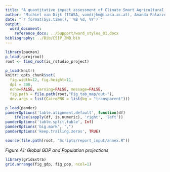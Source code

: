 ```yaml
---
title: "A quantitative impact assessment of Climate Smart Agricultural strategies on agricultural development in Zambia: Annex"
author: "Michiel van Dijk (IIASA, vandijkm@iiasa.ac.at), Amanda Palazzo (IIASA), Petr Havlik (IIASA), Tamas Krisztin (IIASA) and Stefan Frank (IIASA)"
date: "`r format(Sys.time(), '%B %d, %Y')`"
output: 
  word_document:
    reference_docx: ../Support/word_styles_01.docx
bibliography: ../Bib/CSIP_ZMB.bib
---
```


```r
library(pacman)
p_load(rprojroot)
root <- find_root(is_rstudio_project)

p_load(knitr)
knitr::opts_chunk$set(
  fig.width=12, fig.height=11,
  dpi = 300,
  echo=FALSE, warning=FALSE, message=FALSE,
  fig.path = file.path(root,"Fig_tab_map/out-"),
  dev.args = list(CairoPNG = list(bg = "transparent")))

p_load(pander)
panderOptions('table.alignment.default', function(df)
    ifelse(sapply(df, is.numeric), 'right', 'left'))
panderOptions('table.split.table', Inf)
panderOptions('big.mark', ",")
panderOptions('keep.trailing.zeros', TRUE)

source(file.path(root, "Scripts/report_input/annex.R"))
```


_Figure A1: Global GDP and Population projections_

```r
library(gridExtra)
grid.arrange(fig_gdp, fig_pop, ncol=1)
```


